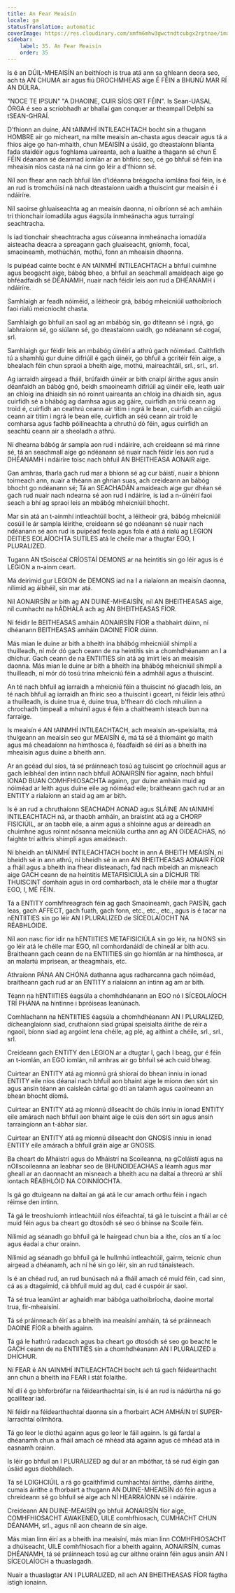 ```yaml
---
title: An Fear Meaisín
locale: ga
statusTranslation: automatic
coverImage: https://res.cloudinary.com/xmfm6mhw3gwctndtcubgx2rptnae/image/upload/v1740337243/small_cover_educacion_fundamental_a051170f1c.webp
sidebar:
    label: 35. An Fear Meaisín
    order: 35
---
```

Is é an DÚIL-MHEAISÍN an beithíoch is trua atá ann sa ghleann deora seo, ach tá AN CHUMA air agus fiú DROCHMHEAS aige É FÉIN a BHUNÚ MAR RÍ AN DÚLRA.

"NOCE TE IPSUN" "A DHAOINE, CUIR SÍOS ORT FÉIN". Is Sean-UASAL ÓRGA é seo a scríobhadh ar bhallaí gan conquer ar theampall Delphi sa tSEAN-GHRAÍ.

D'fhionn an duine, AN tAINMHÍ INTILEACHTACH bocht sin a thugann HOMBRE air go mícheart, na mílte meaisín an-chasta agus deacair agus tá a fhios aige go han-mhaith, chun MEAISÍN a úsáid, go dteastaíonn blianta fada staidéir agus foghlama uaireanta, ach a luaithe a thagann sé chun É FÉIN déanann sé dearmad iomlán ar an bhfíric seo, cé go bhfuil sé féin ina mheaisín níos casta ná na cinn go léir a d'fhionn sé.

Níl aon fhear ann nach bhfuil lán d'idéanna bréagacha iomlána faoi féin, is é an rud is tromchúisí ná nach dteastaíonn uaidh a thuiscint gur meaisín é i ndáiríre.

Níl saoirse ghluaiseachta ag an meaisín daonna, ní oibríonn sé ach amháin trí thionchair iomadúla agus éagsúla inmheánacha agus turraingí seachtracha.

Is iad tionchair sheachtracha agus cúiseanna inmheánacha iomadúla aisteacha deacra a spreagann gach gluaiseacht, gníomh, focal, smaoineamh, mothúchán, mothú, fonn an mheaisín dhaonna.

Is puipéad cainte bocht é AN tAINMHÍ INTILEACHTACH a bhfuil cuimhne agus beogacht aige, bábóg bheo, a bhfuil an seachmall amaideach aige go bhféadfaidh sé DÉANAMH, nuair nach féidir leis aon rud a DHÉANAMH i ndáiríre.

Samhlaigh ar feadh nóiméid, a léitheoir grá, bábóg mheicniúil uathoibríoch faoi rialú meicníocht chasta.

Samhlaigh go bhfuil an saol ag an mbábóg sin, go dtiteann sé i ngrá, go labhraíonn sé, go siúlann sé, go dteastaíonn uaidh, go ndéanann sé cogaí, srl.

Samhlaigh gur féidir leis an mbábóg úinéirí a athrú gach nóiméad. Caithfidh tú a shamhlú gur duine difriúil é gach úinéir, go bhfuil a gcritéir féin aige, a bhealach féin chun spraoi a bheith aige, mothú, maireachtáil, srl., srl., srl.

Ag iarraidh airgead a fháil, brúfaidh úinéir ar bith cnaipí áirithe agus ansin déanfaidh an bábóg gnó, beidh smaoineamh difriúil ag úinéir eile, leath uair an chloig ina dhiaidh sin nó roinnt uaireanta an chloig ina dhiaidh sin, agus cuirfidh sé a bhábóg ag damhsa agus ag gáire, cuirfidh an tríú ceann ag troid é, cuirfidh an ceathrú ceann air titim i ngrá le bean, cuirfidh an cúigiú ceann air titim i ngrá le bean eile, cuirfidh an séú ceann air troid le comharsa agus fadhb póilíneachta a chruthú dó féin, agus cuirfidh an seachtú ceann air a sheoladh a athrú.

Ní dhearna bábóg ár sampla aon rud i ndáiríre, ach creideann sé má rinne sé, tá an seachmall aige go ndéanann sé nuair nach féidir leis aon rud a DHÉANAMH i ndáiríre toisc nach bhfuil AN BHEITHEASA AONAIR aige.

Gan amhras, tharla gach rud mar a bhíonn sé ag cur báistí, nuair a bhíonn toirneach ann, nuair a théann an ghrian suas, ach creideann an bábóg bhocht go ndéanann sé; Tá an SEACHADÁN amaideach aige gur dhéan sé gach rud nuair nach ndearna sé aon rud i ndáiríre, is iad a n-úinéirí faoi seach a bhí ag spraoi leis an mbábóg mheicniúil bhocht.

Mar sin atá an t-ainmhí intleachtúil bocht, a léitheoir grá, bábóg mheicniúil cosúil le ár sampla léirithe, creideann sé go ndéanann sé nuair nach ndéanann sé aon rud is puipéad feola agus fola é atá á rialú ag LEGION DEITIES EOLAÍOCHTA SUTILES atá le chéile mar a thugtar EGO, I PLURALIZED.

Tugann AN tSoiscéal CRÍOSTAÍ DEMONS ar na heintitis sin go léir agus is é LEGION a n-ainm ceart.

Má deirimid gur LEGION de DEMONS iad na I a rialaíonn an meaisín daonna, nílimid ag áibhéil, sin mar atá.

Níl AONAIRSÍN ar bith ag AN DUINE-MHEAISÍN, níl AN BHEITHEASAS aige, níl cumhacht na hÁDHÁLA ach ag AN BHEITHEASAS FÍOR.

Ní féidir le BEITHEASAS amháin AONAIRSÍN FÍOR a thabhairt dúinn, ní dhéanann BEITHEASAS amháin DAOINE FÍOR dúinn.

Más mian le duine ar bith a bheith ina bhábóg mheicniúil shimplí a thuilleadh, ní mór dó gach ceann de na heintitis sin a chomhdhéanann an I a dhíchur. Gach ceann de na ENTIITIES sin atá ag imirt leis an meaisín daonna. Más mian le duine ar bith a bheith ina bhábóg mheicniúil shimplí a thuilleadh, ní mór dó tosú trína mheicniú féin a admháil agus a thuiscint.

An té nach bhfuil ag iarraidh a mheicniú féin a thuiscint nó glacadh leis, an té nach bhfuil ag iarraidh an fhíric seo a thuiscint i gceart, ní féidir leis athrú a thuilleadh, is duine trua é, duine trua, b'fhearr dó cloch mhuilinn a chrochadh timpeall a mhuiníl agus é féin a chaitheamh isteach bun na farraige.

Is meaisín é AN tAINMHÍ INTILEACHTACH, ach meaisín an-speisialta, má thuigeann an meaisín seo gur MEAISÍN é, má tá sé á thiomáint go maith agus má cheadaíonn na himthosca é, féadfaidh sé éirí as a bheith ina mheaisín agus duine a bheith ann.

Ar an gcéad dul síos, tá sé práinneach tosú ag tuiscint go críochnúil agus ar gach leibhéal den intinn nach bhfuil AONAIRSÍN fíor againn, nach bhfuil IONAD BUAN COMHFHIOSACHTA againn, gur duine amháin muid ag nóiméad ar leith agus duine eile ag nóiméad eile; braitheann gach rud ar an ENTITY a rialaíonn an staid ag am ar bith.

Is é an rud a chruthaíonn SEACHADH AONAD agus SLÁINE AN tAINMHÍ INTILEACHTACH ná, ar thaobh amháin, an braistint atá ag a CHORP FISICIÚIL, ar an taobh eile, a ainm agus a shloinne agus ar deireadh an chuimhne agus roinnt nósanna meicniúla curtha ann ag AN OIDEACHAS, nó faighte trí aithris shimplí agus amaideach.

Ní bheidh an tAINMHÍ INTILEACHTACH bocht in ann A BHEITH MEAISÍN, ní bheidh sé in ann athrú, ní bheidh sé in ann AN BHEITHEASAS AONAIR FÍOR a fháil agus a bheith ina fhear dlisteanach, fad nach mbeidh an misneach aige GACH ceann de na heintitis METAFISICIÚLA sin a DÍCHUR TRÍ THUISCINT domhain agus in ord comharbach, atá le chéile mar a thugtar EGO, I, MÉ FÉIN.

Tá a ENTITY comhfhreagrach féin ag gach Smaoineamh, gach PAISÍN, gach leas, gach AFFECT, gach fuath, gach fonn, etc., etc., etc., agus is é tacar na nENTIITIES sin go léir AN I PLURALIZED de SÍCEOLAÍOCHT NA RÉABHLÓIDE.

Níl aon nasc fíor idir na hENTIITIES METAFISICIÚLA sin go léir, na hIONS sin go léir atá le chéile mar EGO, níl comhordanáidí de chineál ar bith acu. Braitheann gach ceann de na ENTIITIES sin go hiomlán ar na himthosca, ar an malartú imprisean, ar theagmhais, etc.

Athraíonn PÁNA AN CHÓNA dathanna agus radharcanna gach nóiméad, braitheann gach rud ar an ENTITY a rialaíonn an intinn ag am ar bith.

Téann na hENTIITIES éagsúla a chomhdhéanann an EGO nó I SÍCEOLAÍOCH TRÍ PHÁNA na hintinne i bpróiseas leanúnach.

Comhlachann na hENTIITIES éagsúla a chomhdhéanann AN I PLURALIZED, dícheanglaíonn siad, cruthaíonn siad grúpaí speisialta áirithe de réir a ngaoil, bíonn siad ag argóint lena chéile, ag plé, ag aithint a chéile, srl., srl., srl.

Creideann gach ENTITY den LEGION ar a dtugtar I, gach I beag, gur é féin an t-iomlán, an EGO iomlán, níl amhras air go bhfuil sé ach cuid bheag.

Cuirtear an ENTITY atá ag mionnú grá shíoraí do bhean inniu in ionad ENTITY eile níos déanaí nach bhfuil aon bhaint aige le mionn den sórt sin agus ansin téann an caisleán cártaí go dtí an talamh agus caoineann an bhean bhocht díomá.

Cuirtear an ENTITY atá ag mionnú dílseacht do chúis inniu in ionad ENTITY eile amárach nach bhfuil aon bhaint aige le cúis den sórt sin agus ansin tarraingíonn an t-ábhar siar.

Cuirtear an ENTITY atá ag mionnú dílseacht don GNOSIS inniu in ionad ENTITY eile amárach a bhfuil gráin aige ar GNOSIS.

Ba cheart do Mháistrí agus do Mháistrí na Scoileanna, na gColáistí agus na nOllscoileanna an leabhar seo de BHUNOIDEACHAS a léamh agus mar gheall ar an daonnacht an misneach a bheith acu na daltaí a threorú ar shlí iontach RÉABHLÓID NA COINNÍOCHTA.

Is gá go dtuigeann na daltaí an gá atá le cur amach orthu féin i ngach réimse den intinn.

Tá gá le treoshuíomh intleachtúil níos éifeachtaí, tá gá le tuiscint a fháil ar cé muid féin agus ba cheart go dtosódh sé seo ó bhinse na Scoile féin.

Nílimid ag séanadh go bhfuil gá le hairgead chun bia a ithe, cíos an tí a íoc agus éadaí a chur orainn.

Nílimid ag séanadh go bhfuil gá le hullmhú intleachtúil, gairm, teicníc chun airgead a dhéanamh, ach ní hé sin go léir, sin an rud tánaisteach.

Is é an chéad rud, an rud bunúsach ná a fháil amach cé muid féin, cad sinn, cá as a dtagaimid, cá bhfuil muid ag dul, cad é cuspóir ár saol.

Tá sé trua leanúint ar aghaidh mar bábóga uathoibríocha, daoine mortal trua, fir-mheaisíní.

Tá sé práinneach éirí as a bheith ina meaisíní amháin, tá sé práinneach DAOINE FÍOR a bheith againn.

Tá gá le hathrú radacach agus ba cheart go dtosódh sé seo go beacht le GACH ceann de na ENTIITIES sin a chomhdhéanann AN I PLURALIZED a DHÍCHUR.

Ní FEAR é AN tAINMHÍ INTILEACHTACH bocht ach tá gach féidearthacht ann chun a bheith ina FEAR i stát folaithe.

NÍ dlí é go bhforbrófar na féidearthachtaí sin, is é an rud is nádúrtha ná go gcailltear iad.

Ní féidir na féidearthachtaí daonna sin a fhorbairt ACH AMHÁIN trí SUPER-Iarrachtaí ollmhóra.

Tá go leor le díothú againn agus go leor le fáil againn. Is gá fardal a dhéanamh chun a fháil amach cé mhéad atá againn agus cé mhéad atá in easnamh orainn.

Is léir go bhfuil an I PLURALIZED ag dul ar an mbóthar, tá sé rud éigin gan úsáid agus díobhálach.

Tá sé LOIGHCIÚIL a rá go gcaithfimid cumhachtaí áirithe, dámha áirithe, cumais áirithe a fhorbairt a thugann AN DUINE-MHEAISÍN dó féin agus a chreideann sé go bhfuil sé aige ach NÍ HEARRAÍONN sé i ndáiríre.

Creideann AN DUINE-MEAISÍN go bhfuil AONAIRSÍN fíor aige, COMHFHIOSACHT AWAKENED, UILE comhfhiosach, CUMHACHT CHUN DÉANAMH, srl., agus níl aon cheann de sin aige.

Más mian linn éirí as a bheith ina meaisíní, más mian linn COMHFHIOSACHT a dhúiseacht, UILE comhfhiosach fíor a bheith againn, AONAIRSÍN, cumas DHÉANAMH, tá sé práinneach tosú ag cur aithne orainn féin agus ansin AN I SÍCEOLAÍOCH a thuaslagadh.

Nuair a thuaslagtar AN I PLURALIZED, níl ach AN BHEITHEASAS FÍOR fágtha istigh ionainn.

